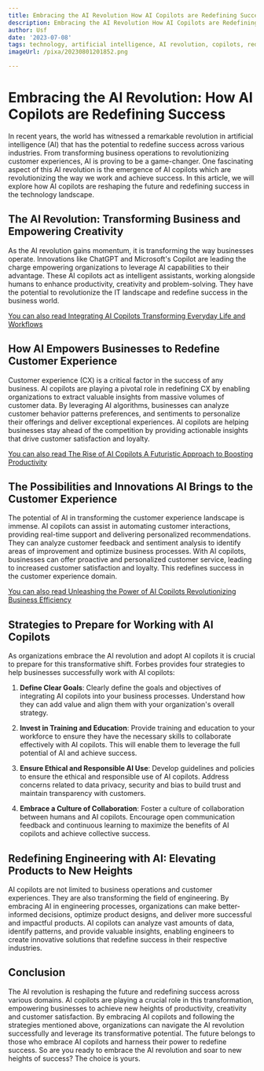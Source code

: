 ```yaml
---
title: Embracing the AI Revolution How AI Copilots are Redefining Success
description: Embracing the AI Revolution How AI Copilots are Redefining Success
author: Usf
date: '2023-07-08'
tags: technology, artificial intelligence, AI revolution, copilots, redefining success
imageUrl: /pixa/20230801201852.png

---
```

# Embracing the AI Revolution:  How AI Copilots are Redefining Success

In recent years, the world has witnessed a remarkable revolution  in  artificial intelligence (AI) that has the potential to redefine  success across  various industries. From transforming business operations to revolutionizing customer  experiences, AI is  proving to be a game-changer.  One fascinating aspect  of this AI revolution is the emergence of AI copilots which are revolutionizing the way we work and achieve success. In this article, we will explore how AI copilots are reshaping the future and redefining success in the technology landscape.

## The AI Revolution: Transforming Business and Empowering Creativity

As the AI revolution gains momentum, it is transforming the way businesses operate. Innovations like ChatGPT and Microsoft's Copilot are leading the  charge empowering organizations to leverage AI capabilities to their advantage. These AI copilots  act as intelligent assistants, working alongside  humans to enhance productivity, creativity and problem-solving. They have the potential to revolutionize the  IT  landscape and redefine success in the business  world.

[You can also read Integrating AI Copilots Transforming Everyday Life  and Workflows](Integrating%20AI%20Copilots%20Transforming%20Everyday%20Life%20and%20Workflows)


## How AI Empowers Businesses to Redefine Customer Experience

Customer experience (CX) is a  critical factor in the success of any  business. AI copilots are playing a pivotal role in redefining CX by  enabling organizations to extract valuable insights from massive volumes of customer data. By leveraging AI algorithms, businesses can analyze customer behavior patterns preferences, and sentiments  to personalize their offerings and deliver exceptional experiences. AI copilots  are helping businesses stay ahead of the competition by providing actionable insights that drive customer satisfaction and loyalty.

[You can also read The Rise of AI Copilots A Futuristic Approach to Boosting Productivity](The%20Rise%20of%20AI%20Copilots%20A%20Futuristic%20Approach%20to%20Boosting%20Productivity)


##  The Possibilities and Innovations AI Brings to the Customer Experience

The potential of AI in transforming the customer experience landscape is immense. AI copilots can assist in automating customer interactions, providing real-time support and delivering  personalized recommendations. They can analyze customer feedback and sentiment analysis to identify areas of improvement and optimize business  processes. With  AI copilots, businesses can offer  proactive and personalized customer service, leading to increased customer satisfaction and loyalty.  This redefines success in the customer experience domain.

[You can  also read  Unleashing the Power of AI Copilots Revolutionizing Business Efficiency](Unleashing%20the%20Power%20of%20AI%20Copilots%20Revolutionizing%20Business%20Efficiency)


## Strategies to Prepare for  Working with AI Copilots

As organizations embrace the  AI revolution and adopt AI copilots it is crucial to prepare for this transformative shift. Forbes provides four strategies to help businesses  successfully  work with AI copilots:

1. **Define  Clear Goals**: Clearly define the goals and objectives of integrating AI copilots into your business  processes. Understand how they  can add value and align them with your organization's overall strategy.

2. **Invest in Training and Education**: Provide training and education to  your workforce to ensure they have the necessary skills to collaborate  effectively with AI copilots. This will enable them to leverage the full potential of AI and achieve success.

3. **Ensure  Ethical  and Responsible AI Use**: Develop guidelines  and policies to ensure the ethical and responsible use  of  AI copilots. Address concerns related to data privacy, security and bias to build trust and maintain transparency  with customers.

4. **Embrace a Culture  of Collaboration**: Foster  a culture of collaboration between humans and AI copilots. Encourage open communication feedback and  continuous learning  to maximize the benefits of AI  copilots and achieve collective success.

## Redefining Engineering with  AI:  Elevating Products to New Heights

AI copilots are  not limited to business  operations and customer experiences. They are also transforming the field of engineering. By embracing  AI in engineering processes, organizations can make better-informed decisions, optimize product designs, and deliver more  successful and impactful products. AI copilots can analyze vast amounts of  data, identify patterns, and provide valuable insights, enabling engineers to create innovative solutions  that  redefine success in their respective industries.

## Conclusion

The AI revolution is reshaping the future  and redefining success across various domains. AI copilots are playing  a  crucial role in this transformation, empowering businesses to achieve new heights of productivity, creativity and customer satisfaction. By embracing AI copilots  and following the  strategies mentioned above, organizations can  navigate the AI revolution successfully and leverage its transformative potential. The future belongs to those who embrace AI  copilots and harness their power to redefine success.  So are  you ready to  embrace the AI revolution and  soar to new heights of success? The choice is  yours.